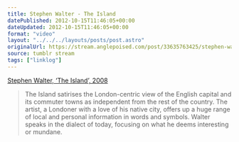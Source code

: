 ```yaml
---
title: Stephen Walter - The Island
datePublished: 2012-10-15T11:46:05+00:00
dateUpdated: 2012-10-15T11:46:05+00:00
format: "video"
layout: "../../../layouts/posts/post.astro"
originalUrl: https://stream.anglepoised.com/post/33635763425/stephen-walter-the-island-2008-the-island
source: tumblr stream
tags: ["linklog"]
---
```


[Stephen Walter, &lsquo;The Island&rsquo;, 2008][1]

> The Island satirises the London-centric view of the English capital and its commuter towns as independent from the rest of the country. The artist, a Londoner with a love of his native city, offers up a huge range of local and personal information in words and symbols. Walter speaks in the dialect of today, focusing on what he deems interesting or mundane.

[1]: http://www.bl.uk/magnificentmaps/map4.html
